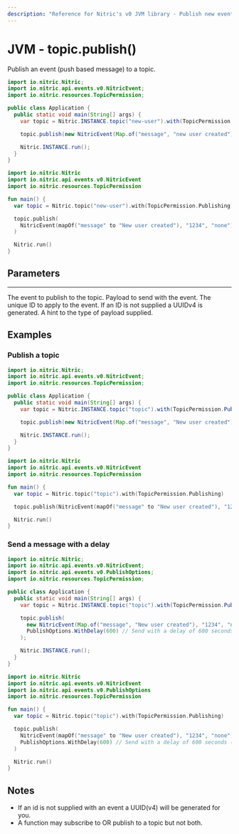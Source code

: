 ```yaml
---
description: "Reference for Nitric's v0 JVM library - Publish new events to the topic."
---
```


# JVM - topic.publish()

Publish an event (push based message) to a topic.

<Tabs syncKey="jvm-lang">

<TabItem label="Java">

```java
import io.nitric.Nitric;
import io.nitric.api.events.v0.NitricEvent;
import io.nitric.resources.TopicPermission;

public class Application {
  public static void main(String[] args) {
    var topic = Nitric.INSTANCE.topic("new-user").with(TopicPermission.Publishing);

    topic.publish(new NitricEvent(Map.of("message", "new user created"), "1234", "none"));

    Nitric.INSTANCE.run();
  }
}
```

</TabItem>

<TabItem label="Kotlin">

```kotlin
import io.nitric.Nitric
import io.nitric.api.events.v0.NitricEvent
import io.nitric.resources.TopicPermission

fun main() {
  var topic = Nitric.topic("new-user").with(TopicPermission.Publishing)

  topic.publish(
    NitricEvent(mapOf("message" to "New user created"), "1234", "none")
  )

  Nitric.run()
}
```

</TabItem>

</Tabs>

## Parameters

---

<Properties>
  <Property name="event" required type="Event or Map<String, Any>">
    The event to publish to the topic.
    <Properties nested>
      <Property name="payload" required type="Map<String, Any>">
        Payload to send with the event.
      </Property>
      <Property name="id" type="String">
        The unique ID to apply to the event. If an ID is not supplied a UUIDv4
        is generated.
      </Property>
      <Property name="payloadType" type="String">
        A hint to the type of payload supplied.
      </Property>
    </Properties>
  </Property>
</Properties>

## Examples

### Publish a topic

<Tabs syncKey="jvm-lang">

<TabItem label="Java">

```java
import io.nitric.Nitric;
import io.nitric.api.events.v0.NitricEvent;
import io.nitric.resources.TopicPermission;

public class Application {
  public static void main(String[] args) {
    var topic = Nitric.INSTANCE.topic("topic").with(TopicPermission.Publishing);

    topic.publish(new NitricEvent(Map.of("message", "New user created"), "1234", "none"));

    Nitric.INSTANCE.run();
  }
}
```

</TabItem>

<TabItem label="Kotlin">

```kotlin
import io.nitric.Nitric
import io.nitric.api.events.v0.NitricEvent
import io.nitric.resources.TopicPermission

fun main() {
  var topic = Nitric.topic("topic").with(TopicPermission.Publishing)

  topic.publish(NitricEvent(mapOf("message" to "New user created"), "1234", "none"))

  Nitric.run()
}
```

</TabItem>

</Tabs>

### Send a message with a delay

<Tabs syncKey="jvm-lang">

<TabItem label="Java">

```java
import io.nitric.Nitric;
import io.nitric.api.events.v0.NitricEvent;
import io.nitric.api.events.v0.PublishOptions;
import io.nitric.resources.TopicPermission;

public class Application {
  public static void main(String[] args) {
    var topic = Nitric.INSTANCE.topic("topic").with(TopicPermission.Publishing);

    topic.publish(
      new NitricEvent(Map.of("message", "New user created"), "1234", "none"),
      PublishOptions.WithDelay(600) // Send with a delay of 600 seconds (10 minutes)
    );

    Nitric.INSTANCE.run();
  }
}
```

</TabItem>

<TabItem label="Kotlin">

```kotlin
import io.nitric.Nitric
import io.nitric.api.events.v0.NitricEvent
import io.nitric.api.events.v0.PublishOptions
import io.nitric.resources.TopicPermission

fun main() {
  var topic = Nitric.topic("topic").with(TopicPermission.Publishing)

  topic.publish(
    NitricEvent(mapOf("message" to "New user created"), "1234", "none"),
    PublishOptions.WithDelay(600) // Send with a delay of 600 seconds (10 minutes)
  )

  Nitric.run()
}
```

</TabItem>

</Tabs>

## Notes

- If an id is not supplied with an event a UUID(v4) will be generated for you.
- A function may subscribe to OR publish to a topic but not both.
